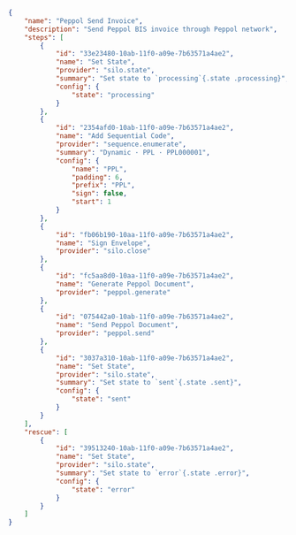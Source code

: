 ```json
{
    "name": "Peppol Send Invoice",
    "description": "Send Peppol BIS invoice through Peppol network",
    "steps": [
        {
            "id": "33e23480-10ab-11f0-a09e-7b63571a4ae2",
            "name": "Set State",
            "provider": "silo.state",
            "summary": "Set state to `processing`{.state .processing}",
            "config": {
                "state": "processing"
            }
        },
        {
            "id": "2354afd0-10ab-11f0-a09e-7b63571a4ae2",
            "name": "Add Sequential Code",
            "provider": "sequence.enumerate",
            "summary": "Dynamic · PPL · PPL000001",
            "config": {
                "name": "PPL",
                "padding": 6,
                "prefix": "PPL",
                "sign": false,
                "start": 1
            }
        },
        {
            "id": "fb06b190-10aa-11f0-a09e-7b63571a4ae2",
            "name": "Sign Envelope",
            "provider": "silo.close"
        },
        {
            "id": "fc5aa8d0-10aa-11f0-a09e-7b63571a4ae2",
            "name": "Generate Peppol Document",
            "provider": "peppol.generate"
        },
        {
            "id": "075442a0-10ab-11f0-a09e-7b63571a4ae2",
            "name": "Send Peppol Document",
            "provider": "peppol.send"
        },
        {
            "id": "3037a310-10ab-11f0-a09e-7b63571a4ae2",
            "name": "Set State",
            "provider": "silo.state",
            "summary": "Set state to `sent`{.state .sent}",
            "config": {
                "state": "sent"
            }
        }
    ],
    "rescue": [
        {
            "id": "39513240-10ab-11f0-a09e-7b63571a4ae2",
            "name": "Set State",
            "provider": "silo.state",
            "summary": "Set state to `error`{.state .error}",
            "config": {
                "state": "error"
            }
        }
    ]
}
```